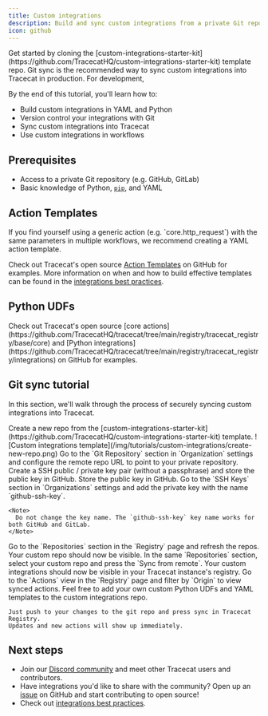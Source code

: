 ```yaml
---
title: Custom integrations
description: Build and sync custom integrations from a private Git repository into Tracecat.
icon: github
---
```



<Tip>
  Get started by cloning the [custom-integrations-starter-kit](https://github.com/TracecatHQ/custom-integrations-starter-kit) template repo.
</Tip>

<Note>
  Git sync is the recommended way to sync custom integrations into Tracecat in production.
  For development,
</Note>

<YamlNote />

By the end of this tutorial, you'll learn how to:

- Build custom integrations in YAML and Python
- Version control your integrations with Git
- Sync custom integrations into Tracecat
- Use custom integrations in workflows

## Prerequisites

- Access to a private Git repository (e.g. GitHub, GitLab)
- Basic knowledge of Python, [`pip`](https://pip.pypa.io/en/stable/getting-started/), and YAML

## Action Templates

<Tip>
  If you find yourself using a generic action (e.g. `core.http_request`) with the same parameters in multiple workflows, we recommend creating a YAML action template.

  Check out Tracecat's open source [Action Templates](https://github.com/TracecatHQ/tracecat/tree/main/registry/tracecat_registry/templates) on GitHub for examples.
  More information on when and how to build effective templates can be found in the [integrations best practices](/integrations/best-practices).
</Tip>

<ActionTemplatesSection />

## Python UDFs

<Tip>
  Check out Tracecat's open source [core actions](https://github.com/TracecatHQ/tracecat/tree/main/registry/tracecat_registry/base/core)
  and [Python integrations](https://github.com/TracecatHQ/tracecat/tree/main/registry/tracecat_registry/integrations) on GitHub for examples.
</Tip>

<PythonUDFsSection />


## Git sync tutorial

In this section, we'll walk through the process of securely syncing custom integrations into Tracecat.

<Steps>
  <Step title="Create new repo">
    Create a new repo from the [custom-integrations-starter-kit](https://github.com/TracecatHQ/custom-integrations-starter-kit) template.
    ![Custom integrations template](/img/tutorials/custom-integrations/create-new-repo.png)
  </Step>
  <Step title="Configure remote repo URL">
    Go to the `Git Repository` section in `Organization` settings and configure the remote repo URL to point to your private repository.

  </Step>
  <Step title="GitHub SSH deploy key">
    Create a SSH public / private key pair (without a passphrase) and store the public key in GitHub.
    Store the public key in GitHub.
  </Step>
  <Step title="Private key in Tracecat">
    Go to the `SSH Keys` section in `Organizations` settings and add the private key with the name `github-ssh-key`.

    <Note>
      Do not change the key name. The `github-ssh-key` key name works for both GitHub and GitLab.
    </Note>
  </Step>
  <Step title="Refresh repos in Tracecat">
    Go to the `Repositories` section in the `Registry` page and refresh the repos.
    Your custom repo should now be visible.
  </Step>
  <Step title="Sync custom repo">
    In the same `Repositories` section, select your custom repo and press the `Sync from remote`.
    Your custom integrations should now be visible in your Tracecat instance's registry.
  </Step>
  <Step title="View custom integrations">
    Go to the `Actions` view in the `Registry` page and filter by `Origin` to view synced actions.
  </Step>
  <Step title="🎉 That's it!">
    Feel free to add your own custom Python UDFs and YAML templates to the custom integrations repo.

    Just push to your changes to the git repo and press sync in Tracecat Registry.
    Updates and new actions will show up immediately.
  </Step>
</Steps>

## Next steps

- Join our [Discord community](https://discord.gg/n3GF4qxFU8) and meet other Tracecat users and contributors.
- Have integrations you'd like to share with the community? Open up an [issue](https://github.com/TracecatHQ/tracecat/issues) on GitHub and start contributing to open source!
- Check out [integrations best practices](/integrations/best-practices).
